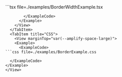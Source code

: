 
<Tabs>
  <TabItem title="Example usage">
    <View marginTop="var(--amplify-space-large)">
      <Example>
        <BorderWidthExample />
        <ExampleCode>
```tsx file=./examples/BorderWidthExample.tsx

```
        </ExampleCode>
      </Example>
    </View>
  </TabItem>
  <TabItem title="CSS">
    <View marginTop="var(--amplify-space-large)">
    <Example>
      <ExampleCode>
```css file=./examples/BorderExample.css

```
      </ExampleCode>
    </Example>
    </View>
  </TabItem>
</Tabs>
